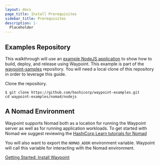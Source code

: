 ```yaml
---
layout: docs
page_title: Install Prerequisites
sidebar_title: Prerequisites
description: |-
  Placeholder
---
```


<!-- Make this a partial -->

## Examples Repository

This walkthrough will use an [example NodeJS application](https://github.com/hashicorp/waypoint-examples/tree/master/nomad/nodejs)
to show how to build, deploy, and release using Waypoint. This example is part of the [waypoint-samples](https://github.com/hashicorp/waypoint-examples)
repository. You will need a local clone of this repository in order to leverage this guide.

Clone the repository.

```shell
$ git clone https://github.com/hashicorp/waypoint-examples.git
cd waypoint-examples/nomad/nodejs
```

## A Nomad Environment

Waypoint supports Nomad both as a location for running the Waypoint server as well as for running application workloads. To get
started with Nomad we suggest reviewing the [HashiCorp Learn tutorials for Nomad](https://learn.hashicorp.com/nomad)

You will also want to export the `NOMAD_ADDR` environment variable. Waypoint will call this variable for interacting with the Nomad
environment.

[Getting Started: Install Waypoint](/docs/getting-started/nomad-example-app/install-waypoint)

<!-- End partial -->
